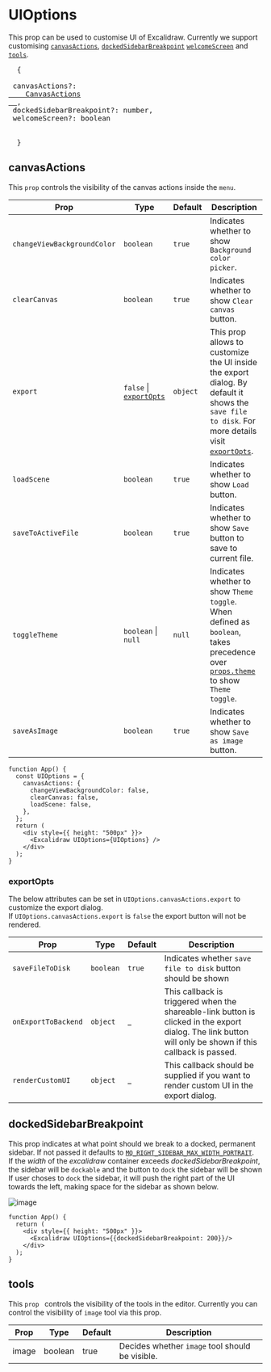 # UIOptions

This prop can be used to customise UI of Excalidraw. Currently we support customising [`canvasActions`](#canvasactions), [`dockedSidebarBreakpoint`](#dockedsidebarbreakpoint) [`welcomeScreen`](#welcmescreen) and [`tools`](#tools).

<pre>
  &#123;
  <br /> canvasActions?: <a href="https://github.com/excalidraw/excalidraw/blob/master/src/types.ts#L372">
    CanvasActions
  </a>, <br /> dockedSidebarBreakpoint?: number, <br /> welcomeScreen?: boolean <br />

  }
</pre>

## canvasActions

This `prop` controls the visibility of the canvas actions inside the `menu`.

| Prop | Type | Default | Description |
| --- | --- | --- | --- |
| `changeViewBackgroundColor` | `boolean` | `true` | Indicates whether to show `Background color picker`. |
| `clearCanvas` | `boolean` | `true` | Indicates whether to show `Clear canvas` button. |
| `export` | `false` &#124; [`exportOpts`](#exportopts) | `object` | This prop allows to customize the UI inside the export dialog. By default it shows the `save file to disk`. For more details visit [`exportOpts`](#exportopts). |
| `loadScene` | `boolean` | `true` | Indicates whether to show `Load` button. |
| `saveToActiveFile` | `boolean` | `true` | Indicates whether to show `Save` button to save to current file. |
| `toggleTheme` | `boolean` &#124; `null` | `null` | Indicates whether to show `Theme toggle`. When defined as `boolean`, takes precedence over [`props.theme`](/docs/@excalidraw/excalidraw/api/props#theme) to show `Theme toggle`. |
| `saveAsImage` | `boolean` | `true` | Indicates whether to show `Save as image` button. |

```tsx live
function App() {
  const UIOptions = {
    canvasActions: {
      changeViewBackgroundColor: false,
      clearCanvas: false,
      loadScene: false,
    },
  };
  return (
    <div style={{ height: "500px" }}>
      <Excalidraw UIOptions={UIOptions} />
    </div>
  );
}
```

### exportOpts

The below attributes can be set in `UIOptions.canvasActions.export` to customize the export dialog.  
If `UIOptions.canvasActions.export` is `false` the export button will not be rendered.

| Prop | Type | Default | Description |
| --- | --- | --- | --- |
| `saveFileToDisk` | `boolean` | `true` | Indicates whether `save file to disk` button should be shown |
| `onExportToBackend` | `object` | \_ | This callback is triggered when the shareable-link button is clicked in the export dialog. The link button will only be shown if this callback is passed. |
| `renderCustomUI` | `object` | \_ | This callback should be supplied if you want to render custom UI in the export dialog. |

## dockedSidebarBreakpoint

This prop indicates at what point should we break to a docked, permanent sidebar. If not passed it defaults to [`MQ_RIGHT_SIDEBAR_MAX_WIDTH_PORTRAIT`](https://github.com/excalidraw/excalidraw/blob/master/src/constants.ts#L161).  
If the _width_ of the _excalidraw_ container exceeds _dockedSidebarBreakpoint_, the sidebar will be `dockable` and the button to `dock` the sidebar will be shown  
If user choses to `dock` the sidebar, it will push the right part of the UI towards the left, making space for the sidebar as shown below.

![image](https://user-images.githubusercontent.com/11256141/174664866-c698c3fa-197b-43ff-956c-d79852c7b326.png)

```tsx live
function App() {
  return (
    <div style={{ height: "500px" }}>
      <Excalidraw UIOptions={{dockedSidebarBreakpoint: 200}}/>
    </div>
  );
}
```

## tools

This `prop ` controls the visibility of the tools in the editor.
Currently you can control the visibility of `image` tool via this prop.

| Prop | Type | Default | Description |
| --- | --- | --- | --- |
| image | boolean | true | Decides whether `image` tool should be visible.